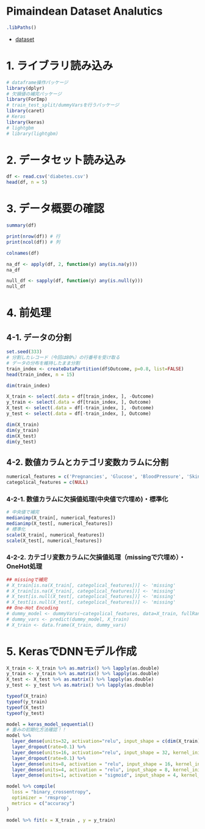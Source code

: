 # Pimaindean Dataset Analutics

```r
.libPaths()
```


- [dataset](https://www.kaggle.com/uciml/pima-indians-diabetes-database)

# 1. ライブラリ読み込み

```r
# dataframe操作パッケージ
library(dplyr)
# 欠損値の補完パッケージ
library(ForImp)
# train_test_split/dummyVarsを行うパッケージ
library(caret)
# Keras
library(keras)
# lightgbm
# library(lightgbm)
```


# 2. データセット読み込み
```r
df <- read.csv('diabetes.csv')
head(df, n = 5)
```

# 3. データ概要の確認

```r
summary(df)
```

```r
print(nrow(df)) # 行
print(ncol(df)) # 列
```

```r
colnames(df)
```

```r
na_df <- apply(df, 2, function(y) any(is.na(y)))
na_df
```

```r
null_df <- sapply(df, function(y) any(is.null(y)))
null_df
```

# 4. 前処理 

## 4-1. データの分割

```r
set.seed(333)
# 分割したレコード（今回は80%）の行番号を受け取る
# データの分布を維持したまま分割
train_index <- createDataPartition(df$Outcome, p=0.8, list=FALSE)
head(train_index, n = 15)
```

```r
dim(train_index)
```


```r
X_train <- select(.data = df[train_index, ], -Outcome)
y_train <- select(.data = df[train_index, ], Outcome)
X_test <- select(.data = df[-train_index, ], -Outcome)
y_test <- select(.data = df[-train_index, ], Outcome)
```


```r
dim(X_train)
dim(y_train)
dim(X_test)
dim(y_test)
```

## 4-2. 数値カラムとカテゴリ変数カラムに分割
```r
numerical_features = c('Pregnancies', 'Glucose', 'BloodPressure', 'SkinThickness', 'Insulin', 'BMI', 'DiabetesPedigreeFunction', 'Age')
categolical_features = c(NULL)
```

### 4-2-1. 数値カラムに欠損値処理(中央値で穴埋め)・標準化
```r
# 中央値で補完
medianimp(X_train[, numerical_features])
medianimp(X_test[, numerical_features])
# 標準化
scale(X_train[, numerical_features])
scale(X_test[, numerical_features])
```

### 4-2-2. カテゴリ変数カラムに欠損値処理（missingで穴埋め）・OneHot処理

```r
## missingで補完
# X_train[is.na(X_train[, categolical_features])] <- 'missing'
# X_train[is.na(X_train[, categolical_features])] <- 'missing'
# X_test[is.null(X_test[, categolical_features])] <- 'missing'
# X_test[is.null(X_test[, categolical_features])] <- 'missing'
## One-Hot Encoding
# dummy_model <- dummyVars(~categolical_features, data=X_train, fullRank=FALSE)
# dummy_vars <- predict(dummy_model, X_train)
# X_train <- data.frame(X_train, dummy_vars)
```



# 5. KerasでDNNモデル作成

```r
X_train <- X_train %>% as.matrix() %>% lapply(as.double)
y_train <- y_train %>% as.matrix() %>% lapply(as.double)
X_test <- X_test %>% as.matrix() %>% lapply(as.double)
y_test <- y_test %>% as.matrix() %>% lapply(as.double)
```

```r
typeof(X_train)
typeof(y_train)
typeof(X_test)
typeof(y_test)
```


```r
model = keras_model_sequential()
# 重みの初期化方法確認！！
model %>%
  layer_dense(units=32, activation="relu", input_shape = c(dim(X_train)[2]), kernel_initializer = 'glorot_normal') %>%
  layer_dropout(rate=0.1) %>%
  layer_dense(units=16, activation="relu", input_shape = 32, kernel_initializer = 'glorot_normal') %>%
  layer_dropout(rate=0.1) %>%
  layer_dense(units=8, activation = "relu", input_shape = 16, kernel_initializer = 'glorot_normal') %>% 
  layer_dense(units=4, activation = "relu", input_shape = 8, kernel_initializer = 'glorot_normal') %>% 
  layer_dense(units=1, activation = "sigmoid", input_shape = 4, kernel_initializer = 'glorot_normal')
```

```r
model %>% compile(
  loss = "binary_crossentropy",
  optimizer = 'rmsprop',
  metrics = c("accuracy")
)
```


```r
model %>% fit(x = X_train , y = y_train)
```

